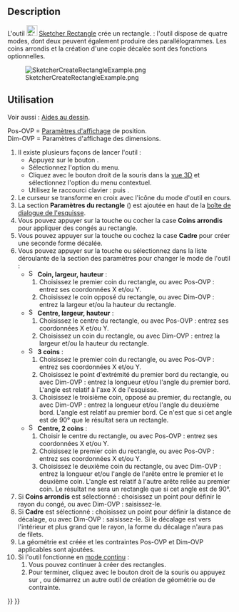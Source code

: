 <languages/>

{{Docnav/fr
|[[Sketcher_CreateEllipseBy3Points/fr|Ellipse via 3 points]]
|[[Sketcher_CreateRectangle_Center/fr|Rectangle centré]]
|[[Sketcher_Workbench/fr|Sketcher]]
|IconL=Sketcher_CreateEllipseBy3Points.svg
|IconR=Sketcher_CreateRectangle_Center.svg
|IconC=Workbench_Sketcher.svg
}}

{{GuiCommand/fr
|Name=Sketcher CreateRectangle
|Name/fr=Sketcher Rectangle
|MenuLocation=Esquisse → Géométries d'esquisse → Créer un rectangle
|Workbenches=[[Sketcher_Workbench/fr|Sketcher]]
|Shortcut={{KEY|G}} {{KEY|R}}
|SeeAlso=[[Sketcher_CreatePolyline/fr|Sketcher Polyligne]]
}}

==Description==

L'outil [[Image:Sketcher_CreateRectangle.svg|24px]] [[Sketcher_CreateRectangle/fr|Sketcher Rectangle]] crée un rectangle. {{Version/fr|1.0}} : l'outil dispose de quatre modes, dont deux peuvent également produire des parallélogrammes. Les coins arrondis et la création d'une copie décalée sont des fonctions optionnelles.

[[Image:SketcherCreateRectangleExample.png‎]]

<span id="Usage"></span>
==Utilisation==

Voir aussi : [[Sketcher_Workbench/fr#Aides_au_dessin|Aides au dessin]].

Pos-OVP = [[Sketcher_Preferences/fr#Général|Paramètres d'affichage]] de position. {{Version/fr|1.0}}<br>
Dim-OVP = Paramètres d'affichage des dimensions. {{Version/fr|1.0}}

# Il existe plusieurs façons de lancer l'outil :
#* Appuyez sur le bouton {{Button|[[Image:Sketcher_CreateRectangle.svg|16px]] [[Sketcher_CreateRectangle/fr|Rectangle]]}}.
#* Sélectionnez l'option {{MenuCommand|Esquisse → Géométries d'esquisse → [[Image:Sketcher_CreateRectangle.svg|16px]] Créer un rectangle}} du menu.
#* Cliquez avec le bouton droit de la souris dans la [[3D_view/fr|vue 3D]] et sélectionnez l'option {{MenuCommand|[[Image:Sketcher_CreateRectangle.svg|16px]] Créer un rectangle}} du menu contextuel.
#* Utilisez le raccourci clavier : {{KEY|G}} puis {{KEY|R}}.
# Le curseur se transforme en croix avec l'icône du mode d'outil en cours.
# La section '''Paramètres du rectangle''' ({{Version/fr|1.0}}) est ajoutée en haut de la [[Sketcher_Dialog/fr|boîte de dialogue de l'esquisse]].
# Vous pouvez appuyer sur la touche {{KEY|U}} ou cocher la case '''Coins arrondis''' pour appliquer des congés au rectangle. {{Version/fr|1.0}}
# Vous pouvez appuyer sur la touche {{KEY|J}} ou cochez la case '''Cadre''' pour créer une seconde forme décalée. {{Version/fr|1.0}}
# Vous pouvez appuyer sur la touche {{KEY|M}} ou sélectionnez dans la liste déroulante de la section des paramètres pour changer le mode de l'outil :
#* [[Image:Sketcher_CreateRectangle.svg|16px]] '''Coin, largeur, hauteur''' :
#*# Choisissez le premier coin du rectangle, ou avec Pos-OVP : entrez ses coordonnées X et/ou Y.
#*# Choisissez le coin opposé du rectangle, ou avec Dim-OVP : entrez la largeur et/ou la hauteur du rectangle.
#* [[Image:Sketcher_CreateRectangle_Center.svg|16px]] '''Centre, largeur, hauteur''' : {{Version/fr|1.0}}
#*# Choisissez le centre du rectangle, ou avec Pos-OVP : entrez ses coordonnées X et/ou Y.
#*# Choisissez un coin du rectangle, ou avec Dim-OVP : entrez la largeur et/ou la hauteur du rectangle.
#* [[Image:Sketcher_CreateRectangle3Points.svg|16px]] '''3 coins''' : {{Version/fr|1.0}}
#*# Choisissez le premier coin du rectangle, ou avec Pos-OVP : entrez ses coordonnées X et/ou Y.
#*# Choisissez le point d'extrémité du premier bord du rectangle, ou avec Dim-OVP : entrez la longueur et/ou l'angle du premier bord. L'angle est relatif à l'axe X de l'esquisse.
#*# Choisissez le troisième coin, opposé au premier, du rectangle, ou avec Dim-OVP : entrez la longueur et/ou l'angle du deuxième bord. L'angle est relatif au premier bord. Ce n'est que si cet angle est de 90° que le résultat sera un rectangle.
#* [[Image:Sketcher_CreateRectangle3Points_Center.svg|16px]] '''Centre, 2 coins''' : {{Version/fr|1.0}}
#*# Choisir le centre du rectangle, ou avec Pos-OVP : entrez ses coordonnées X et/ou Y.
#*# Choisissez le premier coin du rectangle, ou avec Pos-OVP : entrez ses coordonnées X et/ou Y.
#*# Choisissez le deuxième coin du rectangle, ou avec Dim-OVP : entrez la longueur et/ou l'angle de l'arête entre le premier et le deuxième coin. L'angle est relatif à l'autre arête reliée au premier coin. Le résultat ne sera un rectangle que si cet angle est de 90°.
# Si '''Coins arrondis''' est sélectionné : choisissez un point pour définir le rayon du congé, ou avec Dim-OVP : saisissez-le.
# Si '''Cadre''' est sélectionné : choisissez un point pour définir la distance de décalage, ou avec Dim-OVP : saisissez-le. Si le décalage est vers l'intérieur et plus grand que le rayon, la forme du décalage n'aura pas de filets.
# La géométrie est créée et les contraintes Pos-OVP et Dim-OVP applicables sont ajoutées.
# Si l'outil fonctionne en [[Sketcher_Workbench/fr#Modes_continus|mode continu]] :
## Vous pouvez continuer à créer des rectangles.
## Pour terminer, cliquez avec le bouton droit de la souris ou appuyez sur {{KEY|Échap}}, ou démarrez un autre outil de création de géométrie ou de contrainte.


{{Docnav/fr
|[[Sketcher_CreateEllipseBy3Points/fr|Ellipse via 3 points]]
|[[Sketcher_CreateRectangle_Center/fr|Rectangle centré]]
|[[Sketcher_Workbench/fr|Sketcher]]
|IconL=Sketcher_CreateEllipseBy3Points.svg
|IconR=Sketcher_CreateRectangle_Center.svg
|IconC=Workbench_Sketcher.svg
}}

{{Sketcher_Tools_navi{{#translation:}}}}
{{Userdocnavi{{#translation:}}}}